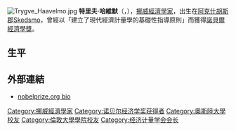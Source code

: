 {{noteTA
|G1=PP
}}
[[File:Trygve_Haavelmo.jpg|thumb]]
'''特里夫·哈維默'''（{{lang|no|Trygve Magnus Haavelmo}}，{{bd|1911年|12月13日|1999年|7月26日|catIdx=H}}），[[挪威|挪威]][[經濟學家|經濟學家]]，出生在[[阿克什胡斯郡|阿克什胡斯郡]]Skedsmo，曾經以「建立了現代經濟計量學的基礎性指導原則」而獲得[[諾貝爾經濟學獎|諾貝爾經濟學獎]]。

== 生平 ==

== 外部連結 ==
* [http://nobelprize.org/economics/laureates/1989/haavelmo-bio.html nobelprize.org bio] {{Wayback|url=http://nobelprize.org/economics/laureates/1989/haavelmo-bio.html|date=20080907011528}}

{{诺贝尔经济学奖获得者}}
{{Keynesians}}
{{经济计量学会会长}}
{{Authority control}}
{{DEFAULTSORT:Haavelmo, Trygve}}
[[Category:挪威經濟學家|Category:挪威經濟學家]]
[[Category:诺贝尔经济学奖获得者|Category:诺贝尔经济学奖获得者]]
[[Category:奧斯陸大學校友|Category:奧斯陸大學校友]]
[[Category:倫敦大學學院校友|Category:倫敦大學學院校友]]
[[Category:经济计量学会会长|Category:经济计量学会会长]]